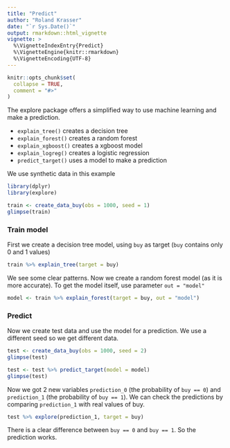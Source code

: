 ```yaml
---
title: "Predict"
author: "Roland Krasser"
date: "`r Sys.Date()`"
output: rmarkdown::html_vignette
vignette: >
  %\VignetteIndexEntry{Predict}
  %\VignetteEngine{knitr::rmarkdown}
  %\VignetteEncoding{UTF-8}
---
```


```r
knitr::opts_chunk$set(
  collapse = TRUE,
  comment = "#>"
)
```

The explore package offers a simplified way to use machine learning and make a prediction.

* `explain_tree()` creates a decision tree
* `explain_forest()` creates a random forest
* `explain_xgboost()` creates a xgboost model
* `explain_logreg()` creates a logistic regression
* `predict_target()` uses a model to make a prediction

We use synthetic data in this example

```r
library(dplyr)
library(explore)

train <- create_data_buy(obs = 1000, seed = 1)
glimpse(train)
```

### Train model

First we create a decision tree model, using `buy` as target (`buy` contains only 0 and 1 values)

```r
train %>% explain_tree(target = buy)
```

We see some clear patterns. Now we create a random forest model (as it is more accurate).
To get the model itself, use parameter `out = "model"`

```r
model <- train %>% explain_forest(target = buy, out = "model")
```

### Predict

Now we create test data and use the model for a prediction. We use a different seed so we get different data.

```r
test <- create_data_buy(obs = 1000, seed = 2)
glimpse(test)
```

```r
test <- test %>% predict_target(model = model)
glimpse(test)
```

Now we got 2 new variables `prediction_0` (the probability of `buy == 0`) and 
`prediction_1` (the probability of `buy == 1`). We can check the predictions by comparing `prediction_1` with real values of buy.

```r
test %>% explore(prediction_1, target = buy)
```

There is a clear difference between `buy == 0` and `buy == 1`. So the prediction works.
